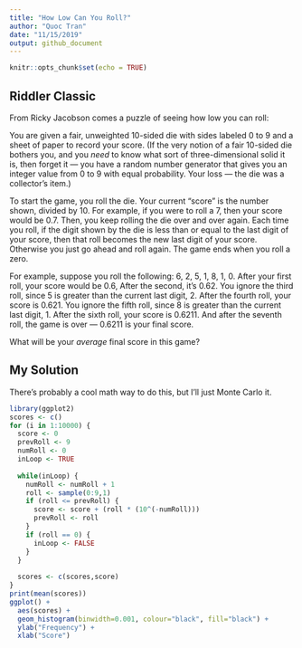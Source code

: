 ```yaml
---
title: "How Low Can You Roll?"
author: "Quoc Tran"
date: "11/15/2019"
output: github_document
---
```


```r
knitr::opts_chunk$set(echo = TRUE)
```

## Riddler Classic

From Ricky Jacobson comes a puzzle of seeing how low you can roll:

You are given a fair, unweighted 10-sided die with sides labeled 0 to 9 and a sheet of paper to record your score. (If the very notion of a fair 10-sided die bothers you, and you *need* to know what sort of three-dimensional solid it is, then forget it — you have a random number generator that gives you an integer value from 0 to 9 with equal probability. Your loss — the die was a collector’s item.)

To start the game, you roll the die. Your current “score” is the number shown, divided by 10. For example, if you were to roll a 7, then your score would be 0.7. Then, you keep rolling the die over and over again. Each time you roll, if the digit shown by the die is less than or equal to the last digit of your score, then that roll becomes the new last digit of your score. Otherwise you just go ahead and roll again. The game ends when you roll a zero.

For example, suppose you roll the following: 6, 2, 5, 1, 8, 1, 0. After your first roll, your score would be 0.6, After the second, it’s 0.62. You ignore the third roll, since 5 is greater than the current last digit, 2. After the fourth roll, your score is 0.621. You ignore the fifth roll, since 8 is greater than the current last digit, 1. After the sixth roll, your score is 0.6211. And after the seventh roll, the game is over — 0.6211 is your final score.

What will be your *average* final score in this game?

## My Solution

There's probably a cool math way to do this, but I'll just Monte Carlo it.

```r
library(ggplot2)
scores <- c()
for (i in 1:10000) {
  score <- 0
  prevRoll <- 9
  numRoll <- 0
  inLoop <- TRUE
  
  while(inLoop) {
    numRoll <- numRoll + 1
    roll <- sample(0:9,1)
    if (roll <= prevRoll) {
      score <- score + (roll * (10^(-numRoll)))
      prevRoll <- roll
    }
    if (roll == 0) {
      inLoop <- FALSE
    }
  }
  
  scores <- c(scores,score)
}
print(mean(scores))
ggplot() + 
  aes(scores) + 
  geom_histogram(binwidth=0.001, colour="black", fill="black") +
  ylab("Frequency") +
  xlab("Score")
```
